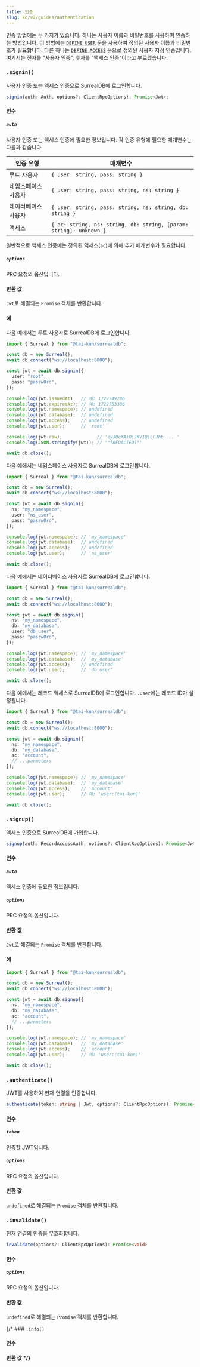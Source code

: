 ```yaml
---
title: 인증
slug: ko/v2/guides/authentication
---
```



인증 방법에는 두 가지가 있습니다. 하나는 사용자 이름과 비밀번호를 사용하여 인증하는 방법입니다. 이 방법에는 [`DEFINE USER`](https://surrealdb.com/docs/surrealdb/surrealql/statements/define/user) 문을 사용하여 정의된 사용자 이름과 비밀번호가 필요합니다. 다른 하나는 [`DEFINE ACCESS`](https://surrealdb.com/docs/surrealdb/surrealql/statements/define/access) 문으로 정의된 사용자 지정 인증입니다. 여기서는 전자를 "사용자 인증", 후자를 "액세스 인증"이라고 부르겠습니다.

### `.signin()` <Badge variant="instance" /><Badge variant="method" />

사용자 인증 또는 액세스 인증으로 SurrealDB에 로그인합니다.

```ts
signin(auth: Auth, options?: ClientRpcOptions): Promise<Jwt>;
```

#### 인수

##### `auth`

사용자 인증 또는 액세스 인증에 필요한 정보입니다. 각 인증 유형에 필요한 매개변수는 다음과 같습니다.

| 인증 유형 | 매개변수 |
| --- | ---|
| 루트 사용자 | `{ user: string, pass: string }` |
| 네임스페이스 사용자 | `{ user: string, pass: string, ns: string }` |
| 데이터베이스 사용자 | `{ user: string, pass: string, ns: string, db: string }` |
| 액세스 | `{ ac: string, ns: string, db: string, [param: string]: unknown }` |

일반적으로 액세스 인증에는 정의된 액세스(`ac`)에 의해 추가 매개변수가 필요합니다.

##### `options`

PRC 요청의 옵션입니다.

#### 반환 값

`Jwt`로 해결되는 `Promise` 객체를 반환합니다.

#### 예

다음 예에서는 루트 사용자로 SurrealDB에 로그인합니다.

```ts
import { Surreal } from "@tai-kun/surrealdb";

const db = new Surreal();
await db.connect("ws://localhost:8000");

const jwt = await db.signin({
  user: "root",
  pass: "passw0rd",
});

console.log(jwt.issuedAt);  // 예: 1722749786
console.log(jwt.expiresAt); // 예: 1722753386
console.log(jwt.namespace); // undefined
console.log(jwt.database);  // undefined
console.log(jwt.access);    // undefined
console.log(jwt.user);      // 'root'

console.log(jwt.raw);             // 'eyJ0eXAiOiJKV1QiLCJhb ... '
console.log(JSON.stringify(jwt)); // '"[REDACTED]"'

await db.close();
```

다음 예에서는 네임스페이스 사용자로 SurrealDB에 로그인합니다.

```ts
import { Surreal } from "@tai-kun/surrealdb";

const db = new Surreal();
await db.connect("ws://localhost:8000");

const jwt = await db.signin({
  ns: "my_namespace",
  user: "ns_user",
  pass: "passw0rd",
});

console.log(jwt.namespace); // 'my_namespace'
console.log(jwt.database);  // undefined
console.log(jwt.access);    // undefined
console.log(jwt.user);      // 'ns_user'

await db.close();
```

다음 예에서는 데이터베이스 사용자로 SurrealDB에 로그인합니다.

```ts
import { Surreal } from "@tai-kun/surrealdb";

const db = new Surreal();
await db.connect("ws://localhost:8000");

const jwt = await db.signin({
  ns: "my_namespace",
  db: "my_database",
  user: "db_user",
  pass: "passw0rd",
});

console.log(jwt.namespace); // 'my_namespace'
console.log(jwt.database);  // 'my_database'
console.log(jwt.access);    // undefined
console.log(jwt.user);      // 'db_user'

await db.close();
```

다음 예에서는 레코드 액세스로 SurrealDB에 로그인합니다. `.user`에는 레코드 ID가 설정됩니다.

```ts
import { Surreal } from "@tai-kun/surrealdb";

const db = new Surreal();
await db.connect("ws://localhost:8000");

const jwt = await db.signin({
  ns: "my_namespace",
  db: "my_database",
  ac: "account",
  // ...parmeters
});

console.log(jwt.namespace); // 'my_namespace'
console.log(jwt.database);  // 'my_database'
console.log(jwt.access);    // 'account'
console.log(jwt.user);      // 예: 'user:⟨tai-kun⟩'

await db.close();
```

### `.signup()` <Badge variant="instance" /><Badge variant="method" />

액세스 인증으로 SurrealDB에 가입합니다.

```ts
signup(auth: RecordAccessAuth, options?: ClientRpcOptions): Promise<Jwt>;
```

#### 인수

##### `auth`

액세스 인증에 필요한 정보입니다.

##### `options`

PRC 요청의 옵션입니다.

#### 반환 값

`Jwt`로 해결되는 `Promise` 객체를 반환합니다.

#### 예

```ts
import { Surreal } from "@tai-kun/surrealdb";

const db = new Surreal();
await db.connect("ws://localhost:8000");

const jwt = await db.signup({
  ns: "my_namespace",
  db: "my_database",
  ac: "account",
  // ...parmeters
});

console.log(jwt.namespace); // 'my_namespace'
console.log(jwt.database);  // 'my_database'
console.log(jwt.access);    // 'account'
console.log(jwt.user);      // 예: 'user:⟨tai-kun⟩'

await db.close();
```

### `.authenticate()` <Badge variant="instance" /><Badge variant="method" />

JWT를 사용하여 현재 연결을 인증합니다.

```ts
authenticate(token: string | Jwt, options?: ClientRpcOptions): Promise<void>
```

#### 인수

##### `token`

인증할 JWT입니다.

##### `options`

RPC 요청의 옵션입니다.

#### 반환 값

`undefined`로 해결되는 `Promise` 객체를 반환합니다.

### `.invalidate()` <Badge variant="instance" /><Badge variant="method" />

현재 연결의 인증을 무효화합니다.

```ts
invalidate(options?: ClientRpcOptions): Promise<void>
```

#### 인수

##### `options`

RPC 요청의 옵션입니다.

#### 반환 값

`undefined`로 해결되는 `Promise` 객체를 반환합니다.

{/* ### `.info()` <Badge variant="instance" /><Badge variant="method" />

#### 인수

#### 반환 값 */}
